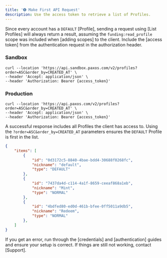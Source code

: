 ```yaml
---
title: '➍ Make First API Request'
description: Use the access token to retrieve a list of Profiles.
---
```



Since every account has a `DEFAULT` [Profile], sending a request using [List Profiles] will always return a result, assuming the `funding:read_profile` scope was included when [adding scopes] to the client.
Include the [access token] from the authentication request in the authorization header.
### Sandbox

```shell  highlight={3}
curl --location 'https://api.sandbox.paxos.com/v2/profiles?order=ASC&order_by=CREATED_AT' \
--header 'Accept: application/json' \
--header 'Authorization: Bearer {access_token}'
```
### Production

```shell   highlight={3}
curl --location 'https://api.paxos.com/v2/profiles?order=ASC&order_by=CREATED_AT' \
--header 'Accept: application/json' \
--header 'Authorization: Bearer {access_token}'
```
A successful response includes all Profiles the client has access to.
Using the `?order=ASC&order_by=CREATED_AT` parameters ensures the `DEFAULT` Profile is first in the list.

```json highlight={3-7}
{
    "items": [
        {
            "id": "0d3172c5-8840-4bae-bdd4-30688f0268fc",
            "nickname": "default",
            "type": "DEFAULT"
        },
        {
            "id": "7437da4d-c114-4a1f-8659-ceeaf868a1eb",
            "nickname": "Mint",
            "type": "NORMAL"
        },
        {
            "id": "4bdfed80-ed0d-461b-bfee-0ff5011a9db5",
            "nickname": "Redeem",
            "type": "NORMAL"
        },
    ]
}

```

If you get an error, run through the [credentials] and [authentication] guides and ensure your setup is correct.
If things are still not working, contact [Support].

